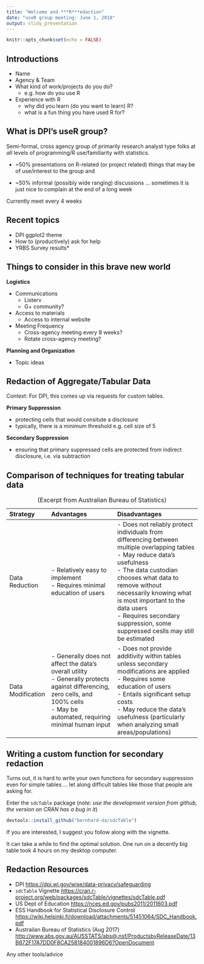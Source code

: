 ```yaml
---
title: "Welcome and ***R***edaction"
date: "useR group meeting: June 1, 2018"
output: slidy_presentation
---
```


```r
knitr::opts_chunk$set(echo = FALSE)
```

## Introductions

  - Name
  - Agency & Team
  - What kind of work/projects do you do? 
    - e.g. how do you use R
  - Experience with R
    - why did you learn (do you want to learn) R?
    - what is a fun thing you have used R for?
  
## What is DPI's useR group?

Semi-formal, cross agency group of primarily research analyst type folks at 
*all* levels of programming/R use/familiarity with statistics.
  
  - ~50% presentations on R-related (or project related) things that may be 
     of use/interest to the group and
     
  - ~50% informal (possibly wide ranging) discussions ... sometimes it is 
    just nice to complain at the end of a long week
    
Currently meet every 4 weeks
  
## Recent topics 

  - DPI ggplot2 theme
  - How to (productively) ask for help
  - YRBS Survey results*
  
## Things to consider in this brave new world

**Logistics**

  - Communications 
    - Listerv
    - G+ community?
    
  - Access to materials 
    - Access to internal website
    
  - Meeting Frequency
    - Cross-agency meeting every 8 weeks?
    - Rotate cross-agency meeting?
    
**Planning and Organization**

  - Topic ideas

## Redaction of Aggregate/Tabular Data

Context: For DPI, this comes up via requests for custom tables.

**Primary Suppression**

  - protecting cells that would consitute a disclosure
  - typically, there is a minimum threshold e.g. cell size of 5
  
**Secondary Suppression**

  - ensuring that primary suppressed cells are protected from indirect 
    disclosure, i.e. via subtraction
    
## Comparison of techniques for treating tabular data 

Table: (Excerpt from Australian Bureau of Statistics)

--------------------------------------------------------------------------------------------
Strategy           Advantages                       Disadvantages
------------------ -------------------------------- ----------------------------------------
Data Reduction     - Relatively easy to implement   - Does not reliably protect individuals 
                   <br>- Requires minimal education   from differencing between multiple 
                   of users                           overlapping tables <br>
                                                    - May reduce data's usefulness <br>
                                                    - The data custodian chooses what data 
                                                      to remove without necessarily knowing 
                                                      what is most important to the data 
                                                      users <br>
                                                    - Requires secondary suppression, some
                                                      suppressed ceslls may still be 
                                                      estimated
                                                    
Data Modification  - Generally does not affect the  - Does not provide additivity within 
                     data's overall utility <br>      tables unless secondary modifications
                   - Generally protects against       are applied <br>
                     differencing, zero cells,      - Requires some education of users <br>
                     and 100% cells <br>            - Entails significant setup costs <br>
                   - May be automated, requiring    - May reduce the data's usefulness 
                     minimal human input              (particularly when analyzing small
                                                      areas/populations)
--------------------------------------------------------------------------------------------

## Writing a custom function for secondary redaction

Turns out, it is hard to write your own functions for secondary suppression
even for simple tables ... let along difficult tables like those that people 
are asking for.

Enter the `sdcTable` package (*note: use the development version from github,
the version on CRAN has a bug in it*)

```r
devtools::install_github("bernhard-da/sdcTable")
```

If you are interested, I suggest you follow along with the vignette.

It can take a while to find the optimal solution. One run on a decently big
table took 4 hours on my desktop computer.

## Redaction Resources

 - DPI <https://dpi.wi.gov/wise/data-privacy/safeguarding>
 - `sdcTable` Vignette <https://cran.r-project.org/web/packages/sdcTable/vignettes/sdcTable.pdf>
 - US Dept of Education <https://nces.ed.gov/pubs2011/2011603.pdf>
 - ESS Handbook for Statistical Disclosure Control <https://wiki.helsinki.fi/download/attachments/51451064/SDC_Handbook.pdf> 
 - Austrailan Bureau of Statistics (Aug 2017) <http://www.abs.gov.au/AUSSTATS/abs@.nsf/ProductsbyReleaseDate/13B872F17A7DD0F8CA258184001896D6?OpenDocument>
 
Any other tools/advice


